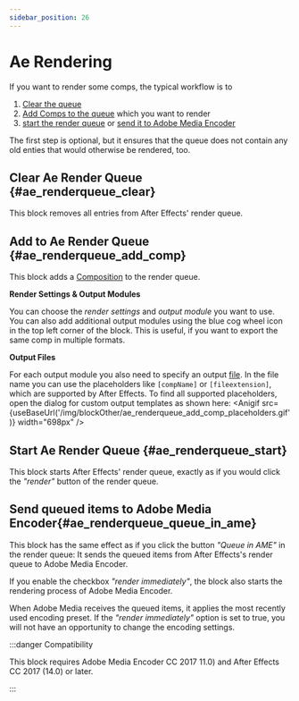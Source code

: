 ```yaml
---
sidebar_position: 26
---
```



# Ae Rendering

If you want to render some comps, the typical workflow is to
1. [Clear the queue](#ae_renderqueue_clear)
2. [Add Comps to the queue](#ae_renderqueue_add_comp) which you want to render
3. [start the render queue](#ae_renderqueue_start) or [send it to Adobe Media Encoder](#ae_renderqueue_queue_in_ame)

The first step is optional, but it ensures that the queue does not contain any old enties that would otherwise be rendered, too.

## Clear Ae Render Queue {#ae_renderqueue_clear}

<RetinaImg src="/img/blockScreenshots/AeRendering/ae_renderqueue_clear.png" alt="Block ae_renderqueue_clear"/>

This block removes all entries from After Effects' render queue.

## Add to Ae Render Queue {#ae_renderqueue_add_comp}

<RetinaImg src="/img/blockScreenshots/AeRendering/ae_renderqueue_add_comp.png" alt="Block ae_renderqueue_add_comp"/>

This block adds a [Composition](aeComp.mdx#accessComp) to the render queue. 


**Render Settings & Output Modules**

You can choose the *render settings* and *output module* you want to use.
You can also add additional output modules using the blue cog wheel icon in the top left corner of the block. This is useful, if you want to export the same comp in multiple formats.

**Output Files**

For each output module you also need to specify an output [file](files.mdx#accessFile). In the file name you can use the placeholders like `[compName]` or `[fileextension]`, which are supported by After Effects.
To find all supported placeholders, open the dialog for custom output templates as shown here:
<Anigif src={useBaseUrl('/img/blockOther/ae_renderqueue_add_comp_placeholders.gif')} width="698px" />



## Start Ae Render Queue {#ae_renderqueue_start}

<RetinaImg src="/img/blockScreenshots/AeRendering/ae_renderqueue_start.png" alt="Block ae_renderqueue_start"/>

This block starts After Effects' render queue, exactly as if you would click the *"render"* button of the render queue.

<RetinaImg src="/img/blockOther/ae_renderqueue_start_screenshot.png" alt="Render Button After Effects Scripting"/>



## Send queued items to Adobe Media Encoder{#ae_renderqueue_queue_in_ame}

<RetinaImg src="/img/blockScreenshots/AeRendering/ae_renderqueue_queue_in_ame.png" alt="Block ae_renderqueue_queue_in_ame"/>

This block has the same effect as if you click the button *"Queue in AME"* in the render queue:
It sends the queued items from After Effects's render queue to Adobe Media Encoder. 

<RetinaImg src="/img/blockOther/ae_renderqueue_queue_in_ame_screenshot.png" alt="After Effects Scripting: Queue in AME"/>

If you enable the checkbox *"render immediately"*, the block also starts the rendering process of Adobe Media Encoder.

When Adobe Media receives the queued items, it applies the most recently used encoding preset. If the *"render immediately"* option is set to true, you will not have an opportunity to change the encoding settings.

:::danger Compatibility

This block requires Adobe Media Encoder CC 2017 11.0) and After Effects CC 2017 (14.0) or later.

:::

